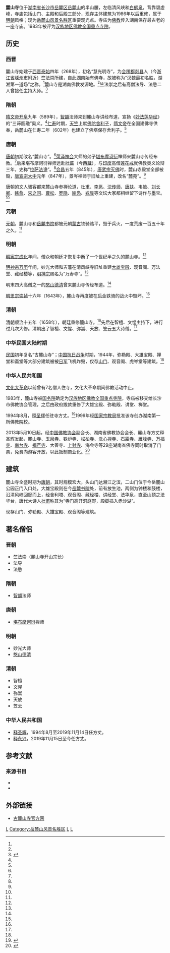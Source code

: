 {{Infobox religious building
| 名字          = 麓山寺
| 图片          = Changsha Yuelu Shan Lushan Si 2014.03.04 11-09-11.jpg
| 图片说明      = 麓山寺山门。
| 地图          = China Hunan
| 地图说明      = 麓山寺在湖南省的位置。
| 坐标          = {{coord|28|11|02|N|112|55|44|E|type:landmark_region:CHN|display=it}}
| 宗教          = [[佛教|佛教]]
| 位置          = {{CHN}}[[湖南省|湖南省]][[长沙市|长沙市]][[岳麓区|岳麓区]][[岳麓山|岳麓山]] 
| 神            = 
| 派别          = [[禅宗|禅宗]]
| 节日          = 
| 开光年份      = 
| 状态          = 
| 领导          = 
| 官方网站      = 
| 建筑师        = 
| 建筑类型      = 
| 建筑风格      = [[中國建築|中国传统建筑]]
| 建筑材料      = 砖头和水泥
| 建立者        = 竺法崇
| 资助者        = 
| 总承包商      = 
| 建立日期      = 268年
| 奠基          = 
| 竣工          = 
| 建设成本      = 
| 毁坏          = 
| 官方名称1     = 
| 类型1         = 
| 标准1         = 
| 指定日期1     = 
| 父列表1       = 
| 参考编号1     = 
| 官方名称2     = 
| 类型2         = 
| 标准2         = 
| 指定日期2     = 
| 父列表2       = 
| 参考编号2     = 
}}
{{文物保护单位
| 级别 = 省级
| 省区市 = 湖南省
| 名称 = 麓山寺
| 编号 = 5-58
| 分类 = 古建筑、历史纪念建筑物
| 时代 = [[清朝|清]]
| 所在 = [[长沙市|长沙市]][[岳麓区|岳麓区]]
| 登录 = 1956年7月24日公布<br>1972年9月1日重新公布<br>1983年10月10日重新公布
}}
'''麓山寺'''位于[[湖南省|湖南省]][[长沙市|长沙市]][[岳麓区|岳麓区]][[岳麓山|岳麓山]]的半山腰，左临清风峡和[[白鹤泉|白鹤泉]]，背靠碧虚峰，寺庙包括山门、主殿和后殿三部分，现存主体建筑为1986年以后重修，属于[[明朝|明朝]]风格；现为[[岳麓山|岳麓山风景名胜区]]重要观光点。寺庙为[[佛教|佛教]]传入湖南保存最古老的一座寺庙。1983年被评为[[汉族地区佛教全国重点寺院|汉族地区佛教全国重点寺院]]。

==历史==
=== 西晋 ===
麓山寺始建于[[西晋|西晋]][[泰始_(西晋)|泰始]]四年（268年），初名“慧光明寺”，为[[會稽郡|会稽郡]][[剡县|剡县]]人（今[[浙江省|浙江省]][[嵊州市|嵊州市]]附近）竺法崇所建，自此[[湖南省|湖南]]始有佛寺，故被称为“汉魏最初名胜，湖湘第一道场”之称。{{sfn|朱汉民|邓洪波|2006|p=3}}{{sfn|张驭寰|2012|p=134}}<ref name="smex"/>麓山寺是湖南佛教发源地。{{sfn|朱汉民|邓洪波|2006|p=3}}{{sfn|张驭寰|2012|p=134}}<ref name="smex"/>竺法崇之后有高僧法导、法愍二人曾接任主持大师。<ref name="smex">{{cite web |url=http://fo.ifeng.com/chaosheng/chaoshenglushang/detail_2010_08/05/1891486_0.shtml |title=湖南佛教的发源地之麓山寺 |accessdate=2012-02-14|date=2010-08-05 |work=凤凰网 |archive-date=2011年1月10日 |archive-url=https://web.archive.org/web/20110110093858/http://fo.ifeng.com/chaosheng/chaoshenglushang/detail_2010_08/05/1891486_0.shtml |dead-url=no }}</ref>

=== 隋朝 ===
[[隋文帝|隋文帝]][[开皇|开皇]]九年（589年），[[智顗|智顗]]法师来到麓山寺讲经布道，宣扬《[[妙法莲华经|妙法莲华经]]》的“三谛圆融”奥义。<ref name="smex "/>[[仁寿_(隋朝)|仁寿]]时期，[[天竺|天竺]]上献[[释迦摩尼|佛陀]][[舍利子|舍利子]]，[[隋文帝|隋文帝]]在全国建佛寺供奉，岳麓山在仁寿二年（602年）也建立了佛塔保存舍利子。<ref name="smex " /> 

=== 唐朝 ===
[[唐朝|唐朝]]初期改名“麓山寺”。<ref name="smex " />[[菏泽神会|菏泽神会]]大师的弟子[[堪布摩诃衍|堪布摩诃衍]]禅师来麓山寺传经布教。<ref name="smex " />后来堪布摩诃衍禅师远赴[[吐蕃|吐蕃]]（今[[西藏|西藏]]），与[[印度|印度]]高僧[[莲花戒|莲花戒]]就佛教奥义论辩三年，史称“[[拉萨法诤|拉萨法诤]]”。<ref name="smex " />[[会昌_(唐朝)|会昌]]五年（845年），[[會昌毀佛|唐武宗灭佛]]时，麓山寺殿堂全部被毁，[[唐宣宗|唐宣宗]][[大中_(唐朝)|大中]]元年（847年），景岑禅师于旧址上重建，改名“麓苑”。<ref name="smex " /> 

唐朝的文人骚客都来麓山寺参禅论道，[[杜甫|杜甫]]、[[李邕|李邕]]、[[沈传师|沈传师]]、[[唐扶|唐扶]]、韦蟾、[[刘长卿|刘长卿]]、[[韩愈|韩愈]]、[[宋之问|宋之问]]、[[曹松|曹松]]、[[罗隐|罗隐]]、[[喻凫|喻凫]]、[[戎昱|戎昱]]等文坛大家都相继留下诗作与墨宝。{{sfn|朱汉民|邓洪波|2006|p=4}}{{sfn|张驭寰|2012|p=134}}<ref name="smex " /> 

=== 元朝 ===
[[元朝|元朝]]，麓山寺和[[岳麓书院|岳麓书院]]都被元朝[[蒙古帝国|蒙古]]铁骑踏平，毁于兵火，一度荒废一百五十年之久。<ref name="smex " /> 

=== 明朝 ===
[[明宪宗|明宪宗]][[成化|成化]]年间，僧众和朝廷才恢复中断了一个世纪半之久的麓山寺。<ref name="smex " /> 

[[明神宗|明神宗]][[万历|万历]]年间，妙光大师和吉藩在清风峡寺旧址重建[[大雄宝殿|大雄宝殿]]、观音阁、万法堂、藏经楼等，[[明神宗|明神宗]]赐名为“万寿寺”。{{sfn|张驭寰|2012|p=134}}<ref name="smex " /> 

明末四大高僧之一的[[憨山德清|憨山德清]]曾来麓山寺传经布道。<ref name="smex " /> 

[[明思宗|明思宗]][[崇祯|崇祯]]十六年（1643年），麓山寺再度被在[[后金|后金]]铁骑的战火中毁坏。{{sfn|张驭寰|2012|p=134}}<ref name="smex " /> 

=== 清朝 ===
[[清朝|清朝]][[顺治|顺治]]十五年（1658年），朝廷重修麓山寺。<ref name="smex " />先后在智檀、文惺主持下，进行过几次大修。清朝出了智檀、文惺、弥嵩、天放、笠云五大诗僧。<ref name="smex " /> 

=== 中华民国大陆时期 ===
[[中華民國|民国]]初年复名“古麓山寺”；[[中国抗日战争|中国抗日战争]]时期，1944年，弥勒殿、大雄宝殿、禅堂和斋堂等大部分建筑被被[[大日本帝國陸軍|日军]]飞机炸毁，仅存[[山门|山门]]、观音阁、虎岑堂等建筑。{{sfn|张驭寰|2012|p=134}}<ref name="smex " /> 

=== 中华人民共和国 ===
[[文化大革命|文化大革命]]以前曾有7名僧人住寺，文化大革命期间佛教活动中止。

1983年，麓山寺被[[中华人民共和国国务院|国务院]]确定为[[汉族地区佛教全国重点寺院|汉族地区佛教全国重点寺院]]，寺庙被移交给长沙市佛教协会管理，之后由政府拨款重修了大雄宝殿、弥勒殿、讲堂、禅堂。

1994年8月，[[释圣辉|释圣辉]]任驻寺方丈。<ref>{{cite web|url=http://www.lushansi.com/A/?C-1-43.Html|title=现任方丈|date=2010-03-12|work=古麓山寺|accessdate=2012-02-14|archive-date=2012-05-15|archive-url=https://web.archive.org/web/20120515015528/http://www.lushansi.com/A/?C-1-43.Html|dead-url=yes}}</ref>1999年经[[国家宗教事务局|国家宗教局]]批准该寺创办湖南第一所佛教院校。

2013年5月10日起，经[[中国佛教协会|中国佛教协会]]副会长、湖南省佛教协会会长、麓山寺方丈释圣辉发起，麓山寺、[[玉泉寺_(长沙市)|玉泉寺]]、铁炉寺、[[松柏寺|松柏寺]]、[[洗心禅寺|洗心禅寺]]、[[石霜寺|石霜寺]]、[[雁峰寺|雁峰寺]]、[[万福寺|万福寺]]、[[南台寺|南台寺]]、[[福严寺|福严寺]]、大善寺、[[上封寺|上封寺]]、海会寺等29座湖南省佛寺同时取消了门票，免费向游客开放，以此抵制商业化。<ref>{{cite news |author1=唐小晴 |url=http://fashion.ifeng.com/travel/news/china/detail_2013_05/13/25225740_0.shtml |title=湖南29家寺院取消门票免费开放 抵制商业化 |work=凤凰网 |date=2013-05-13 |accessdate=2013-05-13|archive-date=2013年6月7日 |archive-url=https://web.archive.org/web/20130607162559/http://fashion.ifeng.com/travel/news/china/detail_2013_05/13/25225740_0.shtml |dead-url=no }}</ref>

==建筑==
麓山寺全盛时期为[[唐朝|唐朝]]，其时规模宏大，头山门达湘江之滨，二山门位于今岳麓山公园正门入口处，大雄宝殿则在今[[岳麓书院|岳麓书院]]处，前有放生池，两侧为钟楼和鼓楼，沿清风峡回廊而上，经舍利塔、观音阁、藏经楼、讲经堂、法华泉，直至山顶之法华台，唐代大诗人[[杜甫|杜甫]]称其为“寺门高开洞庭野，殿脚插入赤沙湖”。{{sfn|张驭寰|2012|p=134}}

现存山门、弥勒殿、大雄宝殿、观音阁等建筑。
{{Gallery
|width = 300
|height = 
|lines = 1
|File:Changsha Yuelu Shan Lushan Si 2014.03.04 11-09-11.jpg|山门
|File:Changsha Yuelu Shan Lushan Si 2014.03.04 11-09-44.jpg|弥勒殿
|File:Changsha Yuelu Shan Lushan Si 2014.03.04 11-12-09.jpg|大雄宝殿
|File:Changsha Yuelu Shan Lushan Si 2014.03.04 11-14-20.jpg|大雄宝殿
|File:Changsha Yuelu Shan Lushan Si 2014.03.04 11-14-47.jpg|观音阁
|File:Changsha Yuelu Shan Lushan Si 2014.03.04 11-18-31.jpg|观音阁
|File: Lu Shan Temple 002.jpg|[[阿弥陀佛|阿弥陀佛]]
|File:Lu Shan Temple 001.jpg|[[千手千眼觀世音菩薩|千手千眼观音像]]
|File: Lu Shan Temple 003.jpg|[[罗汉|罗汉]]和[[尊者|尊者]]
}}

==著名僧侣==

=== 晋朝 ===
*竺法崇（麓山寺开山宗长）
*法导
*法愍

=== 隋朝 ===
*[[智顗|智顗]]法师

=== 唐朝 ===
*[[堪布摩诃衍|堪布摩诃衍]]禅师

=== 明朝 ===
*妙光大师
*[[憨山德清|憨山德清]]

=== 清朝 ===
*智檀
*文惺
*弥嵩
*天放
*笠云

===中华人民共和国===
*[[释圣辉|释圣辉]]，1994年8月至2019年11月14日任方丈。
*[[释永兴|释永兴]]，2019年11月15日至今任方丈。

==参考文献==
{{Commonscat|Lushan Temple}}
{{reflist}}

===来源书目===
*{{cite book |author1=朱汉民 |author2=邓洪波 |chapter=〈文化名山〉 |title=《岳麓书院史话》 |url=https://archive.org/details/yuelushuyuanshih0000zhuh |date=2006-09-01 |publisher=湖南大学出版社 |location=湖南省长沙市 |isbn=978-7-81113-071-3|ref=harv}}
*{{cite book |author1=张驭寰 |chapter=〈佛教入湘最早的驻地——长沙麓山寺〉|title=《图解中国著名佛教寺院》|year=2012 |publisher=当代中国出版社 |location=北京市 |isbn=978-7-5154-0135-5|ref=harv}}

== 外部链接 ==
*[https://web.archive.org/web/20120124120758/http://www.lushansi.com/ 古麓山寺官方网]

{{China-buddhism-temple}}
{{长沙文物}}
{{长沙市境内的湖南省文物保护单位}}
{{DEFAULTSORT:Lu麓山寺}}
[[Category:长沙文物保护单位|L]]
[[Category:岳麓山风景名胜区|Category:岳麓山风景名胜区]]
[[Category:汉族地区佛教全国重点寺院|L]]
[[Category:长沙佛寺|L]]
